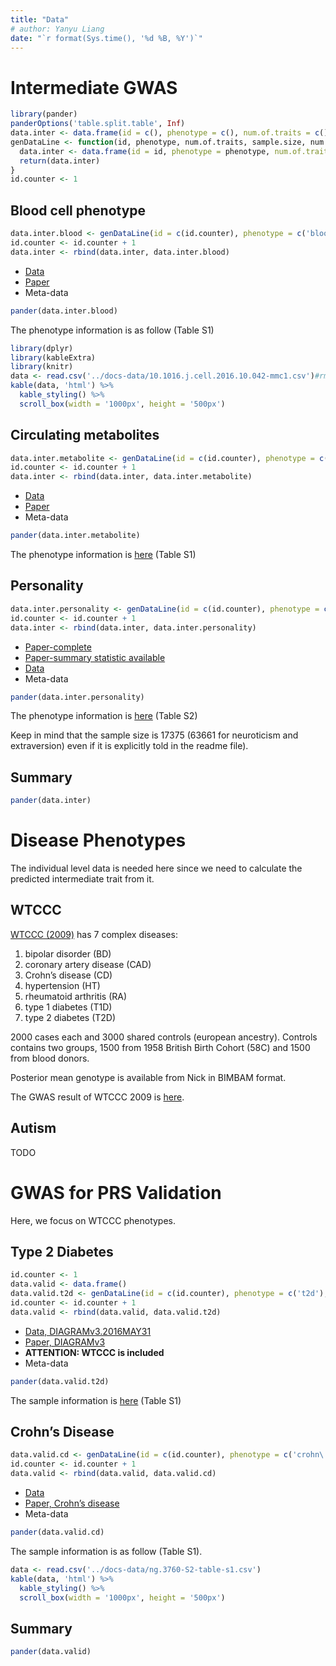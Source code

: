 ```yaml
---
title: "Data"
# author: Yanyu Liang
date: "`r format(Sys.time(), '%d %B, %Y')`"
---
```


# Intermediate GWAS

```r
library(pander)
panderOptions('table.split.table', Inf)
data.inter <- data.frame(id = c(), phenotype = c(), num.of.traits = c(), sample.size = c(), num.of.variants = c(), heritability.mean = c(), ancestry = c())
genDataLine <- function(id, phenotype, num.of.traits, sample.size, num.of.variants, ancestry, heritability.mean = NA) {
  data.inter <- data.frame(id = id, phenotype = phenotype, num.of.traits = num.of.traits, sample.size = sample.size, num.of.variants = num.of.variants, heritability.mean = heritability.mean, ancestry = ancestry)
  return(data.inter)
}
id.counter <- 1
```

## Blood cell phenotype

```r
data.inter.blood <- genDataLine(id = c(id.counter), phenotype = c('blood cell traits'), num.of.traits = c(36), sample.size = c(173480), num.of.variants = c(29.5e6), heritability.mean = c('10%-30%'), ancestry = c('european'))
id.counter <- id.counter + 1
data.inter <- rbind(data.inter, data.inter.blood)
```

* [Data](ftp://ftp.ebi.ac.uk/pub/databases/gwas/summary_statistics/AstleWJ_27863252_GCST004602)
* [Paper](http://www.cell.com/cell/fulltext/S0092-8674(16)31463-5)
* Meta-data

```r
pander(data.inter.blood)
```

The phenotype information is as follow (Table S1)
```r
library(dplyr)
library(kableExtra)
library(knitr)
data <- read.csv('../docs-data/10.1016.j.cell.2016.10.042-mmc1.csv')#rmd/docs-data/10.1016.j.cell.2016.10.042-mmc1.csv')
kable(data, 'html') %>%
  kable_styling() %>%
  scroll_box(width = '1000px', height = '500px')
```

## Circulating metabolites

```r
data.inter.metabolite <- genDataLine(id = c(id.counter), phenotype = c('circulating metabolites'), num.of.traits = c(123), sample.size = c(24925), num.of.variants = c(39e6), heritability.mean = c(NA), ancestry = c('european'))
id.counter <- id.counter + 1
data.inter <- rbind(data.inter, data.inter.metabolite)
```

* [Data](http://www.computationalmedicine.fi/data#NMR_GWAS)
* [Paper](https://www.nature.com/articles/ncomms11122)
* Meta-data

```r
pander(data.inter.metabolite)
```

The phenotype information is [here](https://github.com/liangyy/phenotype-epistasis/blob/master/docs-data/ncomms11122-s1-table-s1.pdf) (Table S1)

## Personality

```r
data.inter.personality <- genDataLine(id = c(id.counter), phenotype = c('personality'), num.of.traits = c(5), sample.size = c(17375), num.of.variants = c(NA), heritability.mean = c('1%-12%'), ancestry = c('european'))
id.counter <- id.counter + 1
data.inter <- rbind(data.inter, data.inter.personality)
```

* [Paper-complete](https://www.nature.com/articles/ng.3736)
* [Paper-summary statistic available](http://www.tweelingenregister.org/fileadmin/user_upload/publicaties/verslaggeving/NTR-publicaties_2012/Moor_MP_2012.pdf)
* [Data](http://www.tweelingenregister.org/GPC/)
* Meta-data

```r
pander(data.inter.personality)
```

The phenotype information is [here](https://github.com/liangyy/phenotype-epistasis/blob/master/docs-data/ng.3736-S1-table-s2.pdf) (Table S2)

Keep in mind that the sample size is 17375 (63661 for neuroticism and extraversion) even if it is explicitly told in the readme file).

## Summary

```r
pander(data.inter)
```

# Disease Phenotypes

The individual level data is needed here since we need to calculate the predicted intermediate trait from it.

## WTCCC

[WTCCC (2009)](https://www.nature.com/articles/nature05911) has 7 complex diseases:

1. bipolar disorder (BD)
2. coronary artery disease (CAD)
3. Crohn’s disease (CD)
4. hypertension (HT)
5. rheumatoid arthritis (RA)
6. type 1 diabetes (T1D)
7. type 2 diabetes (T2D)

2000 cases each and 3000 shared controls (european ancestry). Controls contains two groups, 1500 from 1958 British Birth Cohort (58C) and 1500 from blood donors.

Posterior mean genotype is available from Nick in BIMBAM format.

The GWAS result of WTCCC 2009 is [here](https://www.ncbi.nlm.nih.gov/pmc/articles/PMC2719288/figure/F3/).

## Autism

TODO

# GWAS for PRS Validation

Here, we focus on WTCCC phenotypes.

## Type 2 Diabetes

```r
id.counter <- 1
data.valid <- data.frame()
data.valid.t2d <- genDataLine(id = c(id.counter), phenotype = c('t2d'), num.of.traits = c(1), sample.size = c(150000), num.of.variants = c(127903), heritability.mean = c('30%-70%'), ancestry = c('european + Pakistani'))
id.counter <- id.counter + 1
data.valid <- rbind(data.valid, data.valid.t2d)
```

* [Data, DIAGRAMv3.2016MAY31](ftp://ftp.ebi.ac.uk/pub/databases/gwas/summary_statistics/MorrisAP_22885922_GCST005047)
* [Paper, DIAGRAMv3](https://www-nature-com.proxy.uchicago.edu/articles/ng.2383)
* **ATTENTION: WTCCC is included**
* Meta-data

```r
pander(data.valid.t2d)
```

The sample information is [here](https://github.com/liangyy/phenotype-epistasis/blob/master/docs-data/ng.2383-S1-table-s1.pdf) (Table S1)

## Crohn's Disease

```r
data.valid.cd <- genDataLine(id = c(id.counter), phenotype = c('crohn\'s disease'), num.of.traits = c(1), sample.size = c(12000), num.of.variants = c(9.5e6), heritability.mean = c(NA), ancestry = c('european'))
id.counter <- id.counter + 1
data.valid <- rbind(data.valid, data.valid.cd)
```

* [Data](ftp://ftp.ebi.ac.uk/pub/databases/gwas/summary_statistics/deLangeKM_28067908_GCST004132)
* [Paper, Crohn's disease](https://www.nature.com/articles/ng.3760)
* Meta-data

```r
pander(data.valid.cd)
```

The sample information is as follow (Table S1).

```r
data <- read.csv('../docs-data/ng.3760-S2-table-s1.csv')
kable(data, 'html') %>%
  kable_styling() %>%
  scroll_box(width = '1000px', height = '500px')
```

## Summary

```r
pander(data.valid)
```
